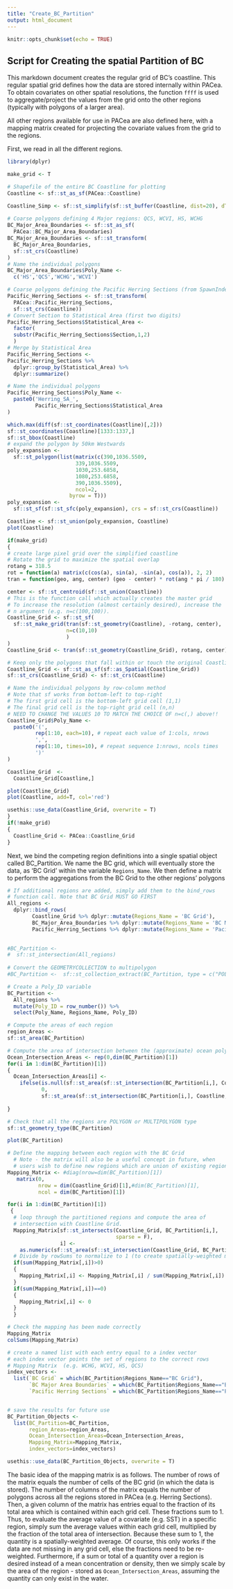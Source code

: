 ```yaml
---
title: "Create_BC_Partition"
output: html_document
---
```


```r
knitr::opts_chunk$set(echo = TRUE)
```

## Script for Creating the spatial Partition of BC

This markdown document creates the regular grid of BC's coastline. This regular spatial grid defines how the data are stored internally within PACea. To obtain covariates on other spatial resolutions, the function `ffff` is used to aggregate/project the values from the grid onto the other regions (typically with polygons of a larger area).

All other regions available for use in PACea are also defined here, with a mapping matrix created for projecting the covariate values from the grid to the regions.

First, we read in all the different regions.

```r
library(dplyr)

make_grid <- T

# Shapefile of the entire BC Coastline for plotting
Coastline <- sf::st_as_sf(PACea::Coastline)

Coastline_Simp <- sf::st_simplify(sf::st_buffer(Coastline, dist=20), dTolerance=25)
  
# Coarse polygons defining 4 Major regions: QCS, WCVI, HS, WCHG
BC_Major_Area_Boundaries <- sf::st_as_sf(
  PACea::BC_Major_Area_Boundaries)
BC_Major_Area_Boundaries <- sf::st_transform(
  BC_Major_Area_Boundaries,
  sf::st_crs(Coastline)
)
# Name the individual polygons
BC_Major_Area_Boundaries$Poly_Name <-
  c('HS','QCS','WCHG','WCVI')

# Coarse polygons defining the Pacific Herring Sections (from SpawnIndex package)
Pacific_Herring_Sections <- sf::st_transform(
  PACea::Pacific_Herring_Sections,
  sf::st_crs(Coastline))
# Convert Section to Statistical Area (first two digits)
Pacific_Herring_Sections$Statistical_Area <-
  factor(
  substr(Pacific_Herring_Sections$Section,1,2)
  )
# Merge by Statistical Area
Pacific_Herring_Sections <-
Pacific_Herring_Sections %>% 
  dplyr::group_by(Statistical_Area) %>% 
  dplyr::summarize()

# Name the individual polygons
Pacific_Herring_Sections$Poly_Name <-
  paste0('Herring_SA_',
         Pacific_Herring_Sections$Statistical_Area
)

which.max(diff(sf::st_coordinates(Coastline)[,2]))
sf::st_coordinates(Coastline)[1333:1337,]
sf::st_bbox(Coastline)
# expand the polygon by 50km Westwards
poly_expansion <-
  sf::st_polygon(list(matrix(c(390,1036.5509,
                      339,1036.5509,
                      1030,253.6858,
                      1080,253.6858,
                      390,1036.5509),
                      ncol=2,
                    byrow = T)))
poly_expansion <-
  sf::st_sf(sf::st_sfc(poly_expansion), crs = sf::st_crs(Coastline))

Coastline <- sf::st_union(poly_expansion, Coastline)
plot(Coastline)

if(make_grid)
{
# create large pixel grid over the simplified coastline
# Rotate the grid to maximize the spatial overlap
rotang = 318.5
rot = function(a) matrix(c(cos(a), sin(a), -sin(a), cos(a)), 2, 2)
tran = function(geo, ang, center) (geo - center) * rot(ang * pi / 180) + center  

center <- sf::st_centroid(sf::st_union(Coastline))
# This is the function call which actually creates the master grid
# To increase the resolution (almost certainly desired), increase the 
# n argument (e.g. n=c(100,100)).
Coastline_Grid <- sf::st_sf(
  sf::st_make_grid(tran(sf::st_geometry(Coastline), -rotang, center), 
                   n=c(10,10)
                   )
)
Coastline_Grid <- tran(sf::st_geometry(Coastline_Grid), rotang, center)

# Keep only the polygons that fall within or touch the original Coastline to save storage space
Coastline_Grid <- sf::st_as_sf(sf::as_Spatial(Coastline_Grid))
sf::st_crs(Coastline_Grid) <- sf::st_crs(Coastline)

# Name the individual polygons by row-column method
# Note that sf works from bottom-left to top-right
# The first grid cell is the bottom-left grid cell (1,1)
# The final grid cell is the top-right grid cell (n,n)
# NEED TO CHANGE THE VALUES 10 TO MATCH THE CHOICE OF n=c(,) above!!
Coastline_Grid$Poly_Name <-
  paste0('(',
         rep(1:10, each=10), # repeat each value of 1:cols, nrows
         ',',
         rep(1:10, times=10), # repeat sequence 1:nrows, ncols times
         ')'
)

Coastline_Grid  <- 
  Coastline_Grid[Coastline,]

plot(Coastline_Grid)
plot(Coastline, add=T, col='red')

usethis::use_data(Coastline_Grid, overwrite = T)
}
if(!make_grid)
{
  Coastline_Grid <- PACea::Coastline_Grid
}


```

Next, we bind the competing region definitions into a single spatial object called BC_Partition. We name the BC grid, which will eventually store the data, as 'BC Grid' within the variable `Regions_Name`. We then define a matrix to perform the aggregations from the BC Grid to the other regions' polygons

```r
# If additional regions are added, simply add them to the bind_rows
# function call. Note that BC Grid MUST GO FIRST
All_regions <- 
  dplyr::bind_rows(
        Coastline_Grid %>% dplyr::mutate(Regions_Name = 'BC Grid'),
        BC_Major_Area_Boundaries %>% dplyr::mutate(Regions_Name = 'BC Major Areas'),
        Pacific_Herring_Sections %>% dplyr::mutate(Regions_Name = 'Pacific Herring Spawn Statistical Areas'))
    

#BC_Partition <- 
#  sf::st_intersection(All_regions)
  
# Convert the GEOMETRYCOLLECTION to multipolygon
#BC_Partition <-  sf::st_collection_extract(BC_Partition, type = c("POLYGON"))

# Create a Poly_ID variable
BC_Partition <-
  All_regions %>%
  mutate(Poly_ID = row_number()) %>%
  select(Poly_Name, Regions_Name, Poly_ID)

# Compute the areas of each region
region_Areas <-
sf::st_area(BC_Partition)

# Compute the area of intersection between the (approximate) ocean polygon and each of the regions
Ocean_Intersection_Areas <- rep(0,dim(BC_Partition)[1])
for(i in 1:dim(BC_Partition)[1])
{
  Ocean_Intersection_Areas[i] <-
    ifelse(is.null(sf::st_area(sf::st_intersection(BC_Partition[i,], Coastline, drop=F))),
           0, 
           sf::st_area(sf::st_intersection(BC_Partition[i,], Coastline, drop=F)))
    
}

# Check that all the regions are POLYGON or MULTIPOLYGON type
sf::st_geometry_type(BC_Partition)

plot(BC_Partition)

# Define the mapping between each region with the BC Grid
  # Note - the matrix will also be a useful concept in future, when
  # users wish to define new regions which are union of existing regions
Mapping_Matrix <- #diag(nrow=dim(BC_Partition)[1])
   matrix(0, 
          nrow = dim(Coastline_Grid)[1],#dim(BC_Partition)[1], 
          ncol = dim(BC_Partition)[1])

for(i in 1:dim(BC_Partition)[1])
 {
  # loop through the partitioned regions and compute the area of
  # intersection with Coastline Grid.
  Mapping_Matrix[sf::st_intersects(Coastline_Grid, BC_Partition[i,],
                                   sparse = F),
                 i] <- 
    as.numeric(sf::st_area(sf::st_intersection(Coastline_Grid, BC_Partition[i,])))
  # Divide by rowSums to normalize to 1 (to create spatially-weighted mean)
  if(sum(Mapping_Matrix[,i])>0)
  {
    Mapping_Matrix[,i] <- Mapping_Matrix[,i] / sum(Mapping_Matrix[,i])
  }
  if(sum(Mapping_Matrix[,i])==0)
  {
    Mapping_Matrix[,i] <- 0
  }
  }

# Check the mapping has been made correctly
Mapping_Matrix
colSums(Mapping_Matrix)

# create a named list with each entry equal to a index vector 
# each index vector points the set of regions to the correct rows 
# Mapping Matrix  (e.g. WCHG, WCVI, HS, QCS)
index_vectors <- 
  list(`BC Grid` = which(BC_Partition$Regions_Name=="BC Grid"),
       `BC Major Area Boundaries` = which(BC_Partition$Regions_Name=="BC Major Areas"),
       `Pacific Herring Sections` = which(BC_Partition$Regions_Name=="Pacific Herring Spawn Statistical Areas"))


# save the results for future use
BC_Partition_Objects <-
  list(BC_Partition=BC_Partition,
       region_Areas=region_Areas,
       Ocean_Intersection_Areas=Ocean_Intersection_Areas,
       Mapping_Matrix=Mapping_Matrix,
       index_vectors=index_vectors)

usethis::use_data(BC_Partition_Objects, overwrite = T)

```

The basic idea of the mapping matrix is as follows. The number of rows of the matrix equals the number of cells of the BC grid (in which the data is stored). The number of columns of the matrix equals the number of polygons across all the regions stored in PACea (e.g. Herring Sections). Then, a given column of the matrix has entries equal to the fraction of its total area which is contained within each grid cell. These fractions sum to 1. Thus, to evaluate the average value of a covariate (e.g. SST) in a specific region, simply sum the average values within each grid cell, multiplied by the fraction of the total area of intersection. Because these sum to 1, the quantity is a spatially-weighted average. Of course, this only works if the data are not missing in any grid cell, else the fractions need to be re-weighted. Furthermore, if a sum or total of a quantity over a region is desired instead of a mean concentration or density, then we simply scale by the area of the region - stored as `Ocean_Intersection_Areas`, assuming the quantity can only exist in the water. 
